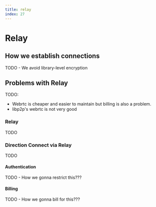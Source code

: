 ```yaml
---
title: relay
index: 27
---
```


# Relay

## How we establish connections

TODO - We avoid library-level encryption

## Problems with Relay

TODO:
 - Webrtc is cheaper and easier to maintain but billing is also a problem.
 - libp2p's webrtc is not very good

### Relay

TODO

### Direction Connect via Relay

TODO

#### Authentication

TODO - How we gonna restrict this???

#### Billing

TODO - How we gonna bill for this???
